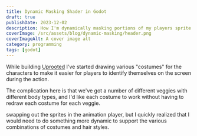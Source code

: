 ```yaml
---
title: Dynamic Masking Shader in Godot
draft: true
publishDate: 2023-12-02
description: How I'm dynamically masking portions of my players sprite in Godot.
coverImage: /src/assets/blog/dynamic-masking/header.png
coverImageAlt: A cover image alt
category: programming
tags: [godot]
---
```


While building [Uprooted](/projects/uprooted) I've started drawing various "costumes" for the characters to make it easier for players to identify themselves on the screen during the action.


The complication here is that we've got a number of different veggies with different body types, and I'd like each costume to work without having to redraw each costume for each veggie.


swapping out the sprites in the animation player, but I quickly realized that I would need to do something more dynamic to support the various combinations of costumes and hair styles.
